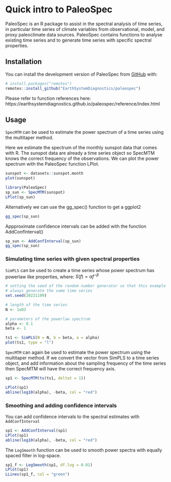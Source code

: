 
# Quick intro to PaleoSpec


PaleoSpec is an R package to assist in the spectral analysis of time series, in particular time series of climate variables from observational, model, and proxy paleoclimate data sources. PaleoSpec contains functions to analyse existing time series and to generate time series with specific spectral properties.


## Installation

You can install the development version of PaleoSpec from [GitHub](https://github.com/) with:

```r
# install.packages("remotes")
remotes::install_github("EarthSystemDiagnostics/paleospec")
```


Please refer to function references here:
https://earthsystemdiagnostics.github.io/paleospec/reference/index.html


## Usage
`SpecMTM` can be used to estimate the power spectrum of a time series using the multitaper method.

Here we estimate the spectrum of the monthly sunspot data that comes with R. The sunspot data are already a time series object so SpecMTM knows the correct frequency of the observations. We can plot the power spectrum with the PaleoSpec function LPlot.

```r
sunspot <- datasets::sunspot.month
plot(sunspot)
```

```r
library(PaleoSpec)
sp_sun <- SpecMTM(sunspot)
LPlot(sp_sun)
```

Alternatively we can use the gg_spec() function to get a ggplot2 

```r
gg_spec(sp_sun)
```

Appproximate confidence intervals can be added with the function AddConfInterval()

```r
sp_sun <- AddConfInterval(sp_sun)
gg_spec(sp_sun)
```



### Simulating time series with given spectral properties

`SimPLS` can be used to create a time series whose power spectrum has powerlaw like properties, 
where: $S(f) = \alpha f^{-\beta}$ 

```r
# setting the seed of the random number generator so that this example will 
# always generate the same time series
set.seed(20221109)

# length of the time series
N <- 1e03

# parameters of the powerlaw spectrum
alpha <- 0.1
beta <- 1

ts1 <- SimPLS(N = N, b = beta, a = alpha)
plot(ts1, type = "l")
```

`SpecMTM` can again be used to estimate the power spectrum using the multitaper method. If we convert the vector from SimPLS to a time series object, and add information about the sampling frequency of the time series then SpecMTM will have the correct frequency axis.

```r
sp1 <- SpecMTM(ts(ts1, deltat = 1))

LPlot(sp1)
abline(log10(alpha), -beta, col = "red")
```

### Smoothing and adding confidence intervals

You can add confidence intervals to the spectral estimates with `AddConfInterval`

```r
sp1 <- AddConfInterval(sp1)
LPlot(sp1)
abline(log10(alpha), -beta, col = "red")
```


The `LogSmooth` function can be used to smooth power spectra with equally spaced filter in log-space.

```r
sp1_f <- LogSmooth(sp1, df.log = 0.01)
LPlot(sp1)
LLines(sp1_f, col = "green")
```

